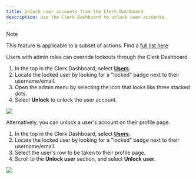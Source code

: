 ```yaml
---
title: Unlock user accounts from the Clerk Dashboard
description: Use the Clerk Dashboard to unlock user accounts.
---
```


> [!NOTE]
> This feature is applicable to a subset of actions. Find a [full list here](/docs/security/user-lock-guide#actions)

Users with admin roles can override lockouts through the Clerk Dashboard.

1. In the top in the Clerk Dashboard, select [**Users**](https://dashboard.clerk.com/last-active?path=users).
1. Locate the locked user by looking for a "locked" badge next to their username/email.
1. Open the admin menu by selecting the icon that looks like three stacked dots.
1. Select **Unlock** to unlock the user account.

![](/docs/images/security/userlock_dashboard.webp)

Alternatively, you can unlock a user's account on their profile page.

1. In the top in the Clerk Dashboard, select [**Users**](https://dashboard.clerk.com/last-active?path=users).
1. Locate the locked user by looking for a "locked" badge next to their username/email.
1. Select the user's row to be taken to their profile page.
1. Scroll to the **Unlock user** section, and select **Unlock user**.

![](/docs/images/security/userlock_profile.webp)
